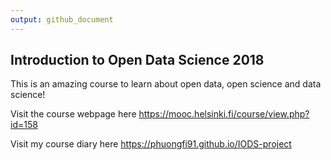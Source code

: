 ```yaml
---
output: github_document
---
```


## Introduction to Open Data Science 2018

This is an amazing course to learn about open data, open science and data science!

Visit the course webpage here <https://mooc.helsinki.fi/course/view.php?id=158>

Visit my course diary here
<https://phuongfi91.github.io/IODS-project>
